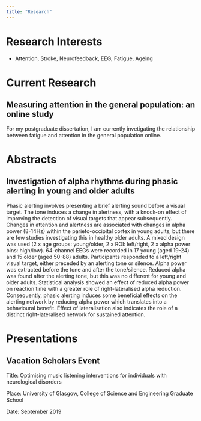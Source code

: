 ```yaml
---
title: "Research"
---
```


# Research Interests

* Attention, Stroke, Neurofeedback, EEG, Fatigue, Ageing

# Current Research

## Measuring attention in the general population: an online study

For my postgraduate dissertation, I am currently invetigating the relationship between fatigue and attention in the general population online.

# Abstracts

## Investigation of alpha rhythms during phasic alerting in young and older adults

Phasic alerting involves presenting a brief alerting sound before a visual target. The tone induces a change in alertness, with a knock-on effect of improving the detection of visual targets that appear subsequently. Changes in attention and alertness are associated with changes in alpha power (8-14Hz) within the parieto-occipital cortex in young adults, but there are few studies investigating this in healthy older adults. A mixed design was used (2 x age groups: young/older, 2 x ROI: left/right, 2 x alpha power bins: high/low). 64-channel EEGs were recorded in 17 young (aged 19-24) and 15 older (aged 50-88) adults. Participants responded to a left/right visual target, either preceded by an alerting tone or silence. Alpha power was extracted before the tone and after the tone/silence. Reduced alpha was found after the alerting tone, but this was no different for young and older adults. Statistical analysis showed an effect of reduced alpha power on reaction time with a greater role of right-lateralised alpha reduction. Consequently, phasic alerting induces some beneficial effects on the alerting network by reducing alpha power which translates into a behavioural benefit. Effect of lateralisation also indicates the role of a distinct right-lateralised network for sustained attention.

# Presentations

## Vacation Scholars Event

Title: Optimising music listening interventions for individuals with neurological disorders

Place: University of Glasgow, College of Science and Engineering Graduate School

Date: September 2019